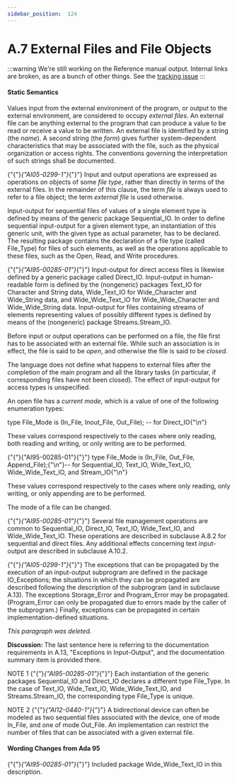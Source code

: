 ---
sidebar_position:  124
---

# A.7 External Files and File Objects

:::warning
We're still working on the Reference manual output.  Internal links are broken,
as are a bunch of other things.
See the [tracking issue](https://github.com/ada-lang-io/ada-lang-io/issues/20)
:::



#### Static Semantics

<p>Values input from the external environment of the program, or output to the external environment, are considered to occupy <em>external files</em>. An external file can be anything external to the program that can produce a value to be read or receive a value to be written. An external file is identified by a string (the <em>name</em>). A second string (the <em>form</em>) gives further system-dependent characteristics that may be associated with the file, such as the physical organization or access rights. The conventions governing the interpretation of such strings shall be documented.</p>
<p>{"{"}<em>{"AI05-0299-1"}</em>{"}"} Input and output operations are expressed as operations on objects of some <em>file type</em>, rather than directly in terms of the external files. In the remainder of this clause, the term <em>file</em> is always used to refer to a file object; the term <em>external file</em> is used otherwise.</p>
<p>Input-output for sequential files of values of a single element type is defined by means of the generic package Sequential_IO. In order to define sequential input-output for a given element type, an instantiation of this generic unit, with the given type as actual parameter, has to be declared. The resulting package contains the declaration of a file type (called File_Type) for files of such elements, as well as the operations applicable to these files, such as the Open, Read, and Write procedures.</p>
<p>{"{"}<em>{"AI95-00285-01"}</em>{"}"} Input-output for direct access files is likewise defined by a generic package called Direct_IO. Input-output in human-readable form is defined by the (nongeneric) packages Text_IO for Character and String data, Wide_Text_IO for Wide_Character and Wide_String data, and Wide_Wide_Text_IO for Wide_Wide_Character and Wide_Wide_String data. Input-output for files containing streams of elements representing values of possibly different types is defined by means of the (nongeneric) package Streams.Stream_IO.</p>
<p>Before input or output operations can be performed on a file, the file first has to be associated with an external file. While such an association is in effect, the file is said to be <em>open</em>, and otherwise the file is said to be <em>closed</em>.</p>
<p>The language does not define what happens to external files after the completion of the main program and all the library tasks (in particular, if corresponding files have not been closed). The effect of input-output for access types is unspecified.</p>
<p>An open file has a <em>current mode</em>, which is a value of one of the following enumeration types: </p>
<CodeBlock>
type File_Mode is (In_File, Inout_File, Out_File);  --  for Direct_IO{"\n"}
</CodeBlock>

<p>These values correspond respectively to the cases where only reading, both reading and writing, or only writing are to be performed. </p>
<CodeBlock>
{"{"}{"AI95-00285-01"}{"}"} type File_Mode is (In_File, Out_File, Append_File);{"\n"}--  for Sequential_IO, Text_IO, Wide_Text_IO, Wide_Wide_Text_IO, and Stream_IO{"\n"}
</CodeBlock>

<p>These values correspond respectively to the cases where only reading, only writing, or only appending are to be performed.</p>
<p>The mode of a file can be changed. </p>
<p>{"{"}<em>{"AI95-00285-01"}</em>{"}"} Several file management operations are common to Sequential_IO, Direct_IO, Text_IO, Wide_Text_IO, and Wide_Wide_Text_IO. These operations are described in subclause A.8.2 for sequential and direct files. Any additional effects concerning text input-output are described in subclause A.10.2.</p>
<p>{"{"}<em>{"AI05-0299-1"}</em>{"}"} The exceptions that can be propagated by the execution of an input-output subprogram are defined in the package IO_Exceptions; the situations in which they can be propagated are described following the description of the subprogram (and in subclause A.13). The exceptions Storage_Error and Program_Error may be propagated. (Program_Error can only be propagated due to errors made by the caller of the subprogram.) Finally, exceptions can be propagated in certain implementation-defined situations. </p>
<Admonition type="note">
<p><em>This paragraph was deleted.</em></p></Admonition>

<Admonition type="note">
<p><strong>Discussion: </strong>The last sentence here is referring to the documentation requirements in A.13, "Exceptions in Input-Output", and the documentation summary item is provided there. </p></Admonition>

<Admonition type="note">
<p>NOTE 1   {"{"}<em>{"AI95-00285-01"}</em>{"}"} Each instantiation of the generic packages Sequential_IO and Direct_IO declares a different type File_Type. In the case of Text_IO, Wide_Text_IO, Wide_Wide_Text_IO, and Streams.Stream_IO, the corresponding type File_Type is unique.</p></Admonition>

<Admonition type="note">
<p>NOTE 2   {"{"}<em>{"AI12-0440-1"}</em>{"}"} A bidirectional device can often be modeled as two sequential files associated with the device, one of mode In_File, and one of mode Out_File. An implementation can restrict the number of files that can be associated with a given external file. </p></Admonition>


#### Wording Changes from Ada 95

<Admonition type="note">
<p>{"{"}<em>{"AI95-00285-01"}</em>{"}"} Included package Wide_Wide_Text_IO in this description. </p></Admonition>

